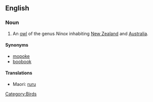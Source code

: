 ==English==
{{wikipedia}}

===Noun===
{{en-noun}}

# An [[owl]] of the genus ''Ninox'' inhabiting [[New Zealand]] and [[Australia]].

====Synonyms====
* [[mopoke]]
* [[boobook]]

====Translations====
{{trans-top|owl}}
* Maori: [[ruru]]
{{trans-mid}}
{{trans-bottom}}

[[Category:Birds]]